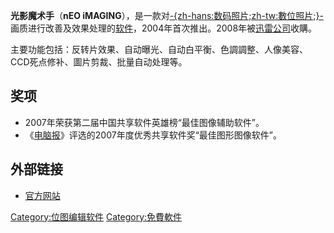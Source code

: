 {{unreferenced|time=2018-12-18T07:27:45+00:00}}
{{noteTA
|G1=IT
}}
{{Infobox_Software
| name = 光影魔术手
| name_ol = nEO iMAGING
| logo= [[File:Neoimaging_logo.jpg|File:Neoimaging logo.jpg]]
| screenshot = [[File:NEO_iMAGING.png|280px]]
| caption = 光影魔术手執行於[[Windows_7|Windows 7]]
| developer = 
| latest_release_version = 4.4.1  
| latest_release_date = {{release date and age|2014|4|28}}
| latest_preview_version = 
| latest_preview_date = 
| operating_system = [[Windows|Windows]]
| genre = [[图像处理软件|图像处理软件]]
| license = [[专有软件|专有]]
| website =  http://www.neoimaging.cn
}}
'''光影魔术手'''（'''nEO iMAGING'''），是一款对[[数码照片|-{zh-hans:数码照片;zh-tw:數位照片;}-]]画质进行改善及效果处理的[[软件|软件]]，2004年首次推出。2008年被[[迅雷公司|迅雷公司]]收購。

主要功能包括：反转片效果、自动曝光、自动白平衡、色調調整、人像美容、CCD死点修补、圖片剪裁、批量自动处理等。

==奖项==
*2007年荣获第二届中国共享软件英雄榜“最佳图像辅助软件”。
*《[[电脑报|电脑报]]》评选的2007年度优秀共享软件奖“最佳图形图像软件”。

==外部链接==
*[http://www.neoimaging.cn 官方网站]{{Wayback|url=http://www.neoimaging.cn/ |date=20200822175431 }}

[[Category:位图编辑软件|Category:位图编辑软件]]
[[Category:免費軟件|Category:免費軟件]]
{{软件小作品}}